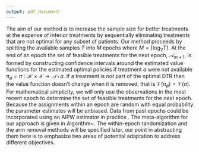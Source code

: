 ```yaml
---
output: pdf_document
---
```


The aim of our method is to increase the sample size for better treatments at 
the expense of inferior treatments by sequentially eliminating treatments that 
are not optimal for any subset of patients. 
Our method proceeds by splitting the available samples $T$ into $M$ epochs where 
$M = \lceil\log_2{T}\rceil$. At the end of an epoch the set of feasible treatments for the next epoch, $\mathcal{A}_{m + 1}$,
is formed by constructing confidence intervals around the estimated value functions for the estimated optimal policies
if treatment $a$ were not available $\pi_{\not a} = \pi: \mathcal{H} \times \mathcal{X} \to \mathcal{A} \, \backslash \, a$.
If a treatment is *not* part of the optimal DTR then the value function doesn't change when it is removed, that is $\mathcal{V}(\pi_{\not a}) = \mathcal{V}(\pi)$. For mathematical simplicity, we will only use the observations in the most recent epoch to determine the set of feasible treatments for the next epoch. Because the assignments within an epoch are random with equal probability the parameter estimates will be unbiased. Data from past epochs could be incorporated using an AIPW estimator in practice \citep{robins1994estimation, zhong2021aipw}. The meta-algorithm for our approach is given in Algorithm~\ref{alg:P1Meta}. The within-epoch randomization and the arm removal methods will be specified later, our point in abstracting them here is to emphasize two areas of potential adaptation to address different objectives. 


\begin{algorithm}[H]
\SetAlgoVlined
\KwIn{Sample size $T$, Treatment arms $[K]$}
\SetKwFunction{FindSuboptimalArms}{FindSuboptimalArms}
\SetKwFunction{WithinEpochRandomization}{WithinEpochRandomization}

Set the number of epochs $M = \lceil \log_2{T} \rceil$

Set active arm set $\mathcal{A}_1 = [K]$

 \For{$m = 1, \ldots, M$}{
  Assign patients to $a \in \mathcal{A}_m$ using \WithinEpochRandomization 
  
  Define $\mcH_m \subset \mcH_t$ as the subset of the history comprised of observations in epoch $m$
  
Update active arm set $\mathcal{A}_{m + 1} = \mathcal{A}_m \, \backslash$ \FindSuboptimalArms{$\mathcal{A}_m, \, \mathcal{H}_m$}
  
 }
 \caption{Contextual Successive Rejection Meta-algorithm}
\label{alg:P1Meta}
\end{algorithm}


